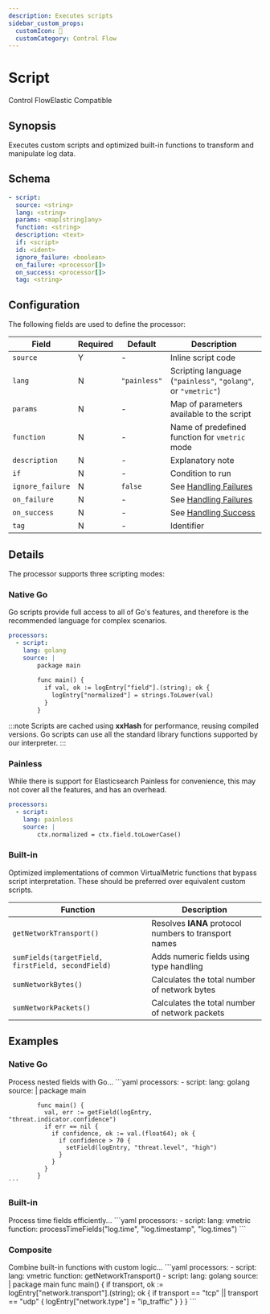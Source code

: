 ```yaml
---
description: Executes scripts
sidebar_custom_props:
  customIcon: 📜
  customCategory: Control Flow
---
```


# Script

<span className="theme-doc-version-badge badge badge--primary">Control Flow</span><span className="theme-doc-version-badge badge badge--secondary">Elastic Compatible</span>

## Synopsis

Executes custom scripts and optimized built-in functions to transform and manipulate log data.

## Schema

```yaml {2-4}
- script:
  source: <string>
  lang: <string>
  params: <map[string]any>
  function: <string>
  description: <text>
  if: <script>
  id: <ident>
  ignore_failure: <boolean>
  on_failure: <processor[]>
  on_success: <processor[]>
  tag: <string>
```

## Configuration

The following fields are used to define the processor:

|Field|Required|Default|Description|
|---|---|---|---|
|`source`|Y|-|Inline script code|
|`lang`|N|`"painless"`|Scripting language (`"painless"`, `"golang"`, or `"vmetric"`)|
|`params`|N|-|Map of parameters available to the script|
|`function`|N|-|Name of predefined function for `vmetric` mode|
|`description`|N|-|Explanatory note|
|`if`|N|-|Condition to run|
|`ignore_failure`|N|`false`|See [Handling Failures](../handling-failures.mdx)|
|`on_failure`|N|-|See [Handling Failures](../handling-failures.mdx)|
|`on_success`|N|-|See [Handling Success](../handling-success.mdx)|
|`tag`|N|-|Identifier|

## Details

The processor supports three scripting modes:

### Native Go

Go scripts provide full access to all of Go's features, and therefore is the recommended language for complex scenarios.

```yaml
processors:
  - script:
    lang: golang
    source: |
        package main
        
        func main() {
          if val, ok := logEntry["field"].(string); ok {
            logEntry["normalized"] = strings.ToLower(val)
          }
        }
```

:::note
Scripts are cached using **xxHash** for performance, reusing compiled versions. Go scripts can use all the standard library functions supported by our interpreter.
:::

### Painless

While there is support for Elasticsearch Painless for convenience, this may not cover all the features, and has an overhead.

```yaml
processors:
  - script:
    lang: painless
    source: |
        ctx.normalized = ctx.field.toLowerCase()
```

### Built-in

Optimized implementations of common VirtualMetric functions that bypass script interpretation. These should be preferred over equivalent custom scripts.

|Function|Description|
|---|---|
|`getNetworkTransport()`|Resolves **IANA** protocol numbers to transport names|
|`sumFields(targetField, firstField, secondField)`|Adds numeric fields using type handling|
|`sumNetworkBytes()`|Calculates the total number of network bytes|
|`sumNetworkPackets()`|Calculates the total number of network packets|

## Examples

### Native Go

<ExampleGrid>
  <CommentCol>
    Process nested fields with Go...
  </CommentCol>
  <CodeCol>
    ```yaml
    processors:
      - script:
        lang: golang
        source: |
            package main
            
            func main() {
              val, err := getField(logEntry, "threat.indicator.confidence")
              if err == nil {
                if confidence, ok := val.(float64); ok {
                  if confidence > 70 {
                    setField(logEntry, "threat.level", "high")
                  }
                }
              }
            }
    ```
  </CodeCol>
</ExampleGrid>

### Built-in

<ExampleGrid>
  <CommentCol>
    Process time fields efficiently...
  </CommentCol>
  <CodeCol>
    ```yaml
    processors:
      - script:
        lang: vmetric
        function: processTimeFields("log.time", "log.timestamp", "log.times")
    ```
  </CodeCol>
</ExampleGrid>

### Composite

<ExampleGrid>
  <CommentCol>
    Combine built-in functions with custom logic...
  </CommentCol>
  <CodeCol>
    ```yaml
    processors:
      - script:
        lang: vmetric
        function: getNetworkTransport()
      - script:
        lang: golang
        source: |
          package main
          func main() {
            if transport, ok := logEntry["network.transport"].(string); ok {
              if transport == "tcp" || transport == "udp" {
                logEntry["network.type"] = "ip_traffic"
              }
            }
          }
    ```
  </CodeCol>
</ExampleGrid>
